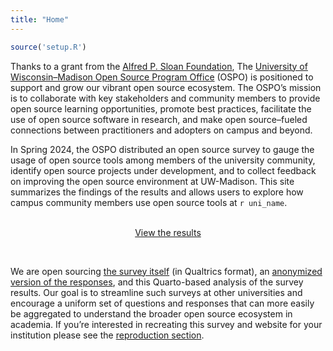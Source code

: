 ```yaml
---
title: "Home"
---
```


<!-- Setup -->

```r
source('setup.R')
```

Thanks to a grant from the [Alfred P. Sloan Foundation](https://sloan.org/), The [University of Wisconsin–Madison Open Source Program Office](https://ospo.wisc.edu/) (OSPO) is positioned to support and grow our vibrant open source ecosystem. The OSPO’s mission is to collaborate with key stakeholders and community members to provide open source learning opportunities, promote best practices, facilitate the use of open source software in research, and make open source–fueled connections between practitioners and adopters on campus and beyond.

In Spring 2024, the OSPO distributed an open source survey to gauge the usage of open source tools among members of the university community, identify open source projects under development, and to collect feedback on improving the open source environment at UW-Madison. This site summarizes the findings of the results and allows users to explore how campus community members use open source tools at `r uni_name`.

</br>
<center>
[View the results](sample.qmd){.btn} 
</center>
</br>

We are open sourcing [the survey itself](https://github.com/UW-Madison-DSI/open_source_survey_results/blob/main/Open_Source_Program_Office_Survey.qsf) (in Qualtrics format), an [anonymized version of the responses](https://github.com/UW-Madison-DSI/open_source_survey_results/blob/main/data/survey_data.csv), and this Quarto-based analysis of the survey results. Our goal is to streamline such surveys at other universities and encourage a uniform set of questions and responses that can more easily be aggregated to understand the broader open source ecosystem in academia. If you're interested in recreating this survey and website for your institution please see the [reproduction section](reproduction.qmd).
